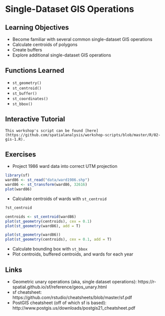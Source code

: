 # Single-Dataset GIS Operations

## Learning Objectives

- Become familiar with several common single-dataset GIS operations
- Calculate centroids of polygons
- Create buffers
- Explore additional single-dataset GIS operations

## Functions Learned
- `st_geometry()`
- `st_centroid()`
- `st_buffer()`
- `st_coordinates()`
- `st_bbox()`

## Interactive Tutorial

```block
This workshop's script can be found [here](https://github.com/spatialanalysis/workshop-scripts/blob/master/R/02-gis-1.R).
```

## Exercises

- Project 1986 ward data into correct UTM projection
```r
library(sf)
ward86 <- st_read("data/ward1986.shp")
ward86 <- st_transform(ward86, 32616)
plot(ward86)
```

- Calculate centroids of wards with `st_centroid`
```r
?st_centroid

centroids <- st_centroid(ward86)
plot(st_geometry(centroids), cex = 0.1)
plot(st_geometry(ward86), add = T)
```

```r
plot(st_geometry(ward86))
plot(st_geometry(centroids), cex = 0.1, add = T)
```

- Calculate bounding box with `st_bbox`
- Plot centroids, buffered centroids, and wards for each year

## Links
- Geometric unary operations (aka, single dataset operations): https://r-spatial.github.io/sf/reference/geos_unary.html
- sf cheatsheet: https://github.com/rstudio/cheatsheets/blob/master/sf.pdf
- PostGIS cheatsheet (off of which sf is based): http://www.postgis.us/downloads/postgis21_cheatsheet.pdf